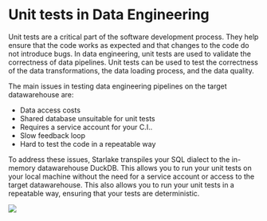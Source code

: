 # Unit tests in Data Engineering

Unit tests are a critical part of the software development process.
They help ensure that the code works as expected and that changes to the code do not introduce bugs.
In data engineering, unit tests are used to validate the correctness of data pipelines.
Unit tests can be used to test the correctness of the data transformations, the data loading process, and the data quality.

The main issues in testing data engineering pipelines on the target datawarehouse are:
- Data access costs
- Shared database unsuitable for unit tests
- Requires a service account for your C.I..
- Slow feedback loop
- Hard to test the code in a repeatable way

To address these issues, Starlake transpiles your SQL dialect to the  in-memory datawarehouse DuckDB.
This allows you to run your unit tests on your local machine without the need for a service account or access to the target datawarehouse.
This also allows you to run your unit tests in a repeatable way, ensuring that your tests are deterministic.

![](/img/starlake-unit-tests.png)
